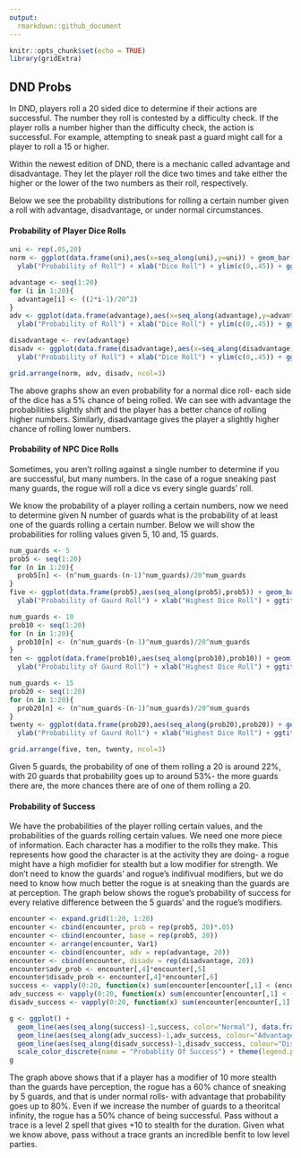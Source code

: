 ```yaml
---
output:
  rmarkdown::github_document
---
```


```r
knitr::opts_chunk$set(echo = TRUE)
library(gridExtra)
```

## DND Probs
In DND, players roll a 20 sided dice to determine if their actions are successful. The number they roll is contested by a difficulty check. If the player rolls a number higher than the difficulty check, the action is successful. For example, attempting to sneak past a guard might call for a player to roll a 15 or higher.

Within the newest edition of DND, there is a mechanic called advantage and disadvantage. They let the player roll the dice two times and take either the higher or the lower of the two numbers as their roll, respectively.

Below we see the probability distributions for rolling a certain number given a roll with advantage, disadvantage, or under normal circumstances.

#### Probability of Player Dice Rolls
```r
uni <- rep(.05,20)
norm <- ggplot(data.frame(uni),aes(x=seq_along(uni),y=uni)) + geom_bar(stat="identity") + 
  ylab("Probability of Roll") + xlab("Dice Roll") + ylim(c(0,.45)) + ggtitle("Probablity of Normal Dice Roll")

advantage <- seq(1:20)
for (i in 1:20){
  advantage[i] <- ((2*i-1)/20^2)
}
adv <- ggplot(data.frame(advantage),aes(x=seq_along(advantage),y=advantage)) + geom_bar(stat="identity") + 
  ylab("Probability of Roll") + xlab("Dice Roll") + ylim(c(0,.45)) + ggtitle("Probablity of Dice Roll with Advantage")

disadvantage <- rev(advantage)
disadv <- ggplot(data.frame(disadvantage),aes(x=seq_along(disadvantage),y=disadvantage)) + geom_bar(stat="identity") + 
  ylab("Probability of Roll") + xlab("Dice Roll") + ylim(c(0,.45)) + ggtitle("Probablity of Dice Roll with Disadvantage")

grid.arrange(norm, adv, disadv, ncol=3)
```
The above graphs show an even probability for a normal dice roll- each side of the dice has a 5% chance of being rolled. We can see with advantage the probabilities slightly shift and the player has a better chance of rolling higher numbers. Similarly, disadvantage gives the player a slightly higher chance of rolling lower numbers.

#### Probability of NPC Dice Rolls
Sometimes, you aren't rolling against a single number to determine if you are successful, but many numbers. In the case of a rogue sneaking past many guards, the rogue will roll a dice vs every single guards' roll.

We know the probability of a player rolling a certain numbers, now we need to determine given N number of guards what is the probability of at least one of the guards rolling a certain number. Below we will show the probabilities for rolling values given 5, 10 and, 15 guards.

``` r
num_guards <- 5
prob5 <- seq(1:20)
for (n in 1:20){
  prob5[n] <- (n^num_guards-(n-1)^num_guards)/20^num_guards
}
five <- ggplot(data.frame(prob5),aes(seq_along(prob5),prob5)) + geom_bar(stat="identity") +
  ylab("Probability of Gaurd Roll") + xlab("Highest Dice Roll") + ggtitle("Probablity of Dice Roll Given 5 Guards") + ylim(c(0,.6))

num_guards <- 10
prob10 <- seq(1:20)
for (n in 1:20){
  prob10[n] <- (n^num_guards-(n-1)^num_guards)/20^num_guards
}
ten <- ggplot(data.frame(prob10),aes(seq_along(prob10),prob10)) + geom_bar(stat="identity") +
  ylab("Probability of Gaurd Roll") + xlab("Highest Dice Roll") + ggtitle("Probablity of Dice Roll Given 10 Guards") + ylim(c(0,.6))

num_guards <- 15
prob20 <- seq(1:20)
for (n in 1:20){
  prob20[n] <- (n^num_guards-(n-1)^num_guards)/20^num_guards
}
twenty <- ggplot(data.frame(prob20),aes(seq_along(prob20),prob20)) + geom_bar(stat="identity") +
  ylab("Probability of Gaurd Roll") + xlab("Highest Dice Roll") + ggtitle("Probablity of Dice Roll Given 20 Guards") + ylim(c(0,.6))

grid.arrange(five, ten, twenty, ncol=3)
```
Given 5 guards, the probability of one of them rolling a 20 is around 22%, with 20 guards that probability goes up to around 53%- the more guards there are, the more chances there are of one of them rolling a 20.

#### Probability of Success
We have the probabilities of the player rolling certain values, and the probabilities of the guards rolling certain values. We need one more piece of information. Each character has a modifier to the rolls they make. This represents how good the character is at the activity they are doing- a rogue might have a high mofidier for stealth but a low modifier for strength. We don't need to know the guards' and rogue's indifivual modifiers, but we do need to know how much better the rogue is at sneaking than the guards are at perception. The graph below shows the rogue's probability of success for every relative difference between the 5 guards' and the rogue's modifiers.

``` r
encounter <- expand.grid(1:20, 1:20)
encounter <- cbind(encounter, prob = rep(prob5, 20)*.05)
encounter <- cbind(encounter, base = rep(prob5, 20))
encounter <- arrange(encounter, Var1)
encounter <- cbind(encounter, adv = rep(advantage, 20))
encounter <- cbind(encounter, disadv = rep(disadvantage, 20))
encounter$adv_prob <- encounter[,4]*encounter[,5]
encounter$disadv_prob <- encounter[,4]*encounter[,6]
success <- vapply(0:20, function(x) sum(encounter[encounter[,1] < (encounter[,2] + x), 3]), numeric(1))
adv_success <- vapply(0:20, function(x) sum(encounter[encounter[,1] < (encounter[,2] + x), 7]), numeric(1))
disadv_success <- vapply(0:20, function(x) sum(encounter[encounter[,1] < (encounter[,2] + x), 8]), numeric(1))

g <- ggplot() + 
  geom_line(aes(seq_along(success)-1,success, color="Normal"), data.frame(success),size=1) +
  geom_line(aes(seq_along(adv_success)-1,adv_success, colour="Advantage"), data.frame(adv_success),size=1) +
  geom_line(aes(seq_along(disadv_success)-1,disadv_success, colour="Disadvantage"), data.frame(disadv_success),size=1) +
  scale_color_discrete(name = "Probablity Of Success") + theme(legend.position=c(0.8, 0.2)) + xlab("Relative Modifier Difference") +ylab("Probablity of Success") + ggtitle("Probability of Success Given 5 Guards")
g
```

The graph above shows that if a player has a modifier of 10  more stealth than the guards have perception, the rogue has a 60% chance of sneaking by 5 guards, and that is under normal rolls- with advantage that probability goes up to 80%. Even if we increase the number of guards to a theoritcal infinity, the rogue has a 50% chance of being successful. Pass without a trace is a level 2 spell that gives +10 to stealth for the duration. Given what we know above, pass without a trace grants an incredible benfit to low level parties.
